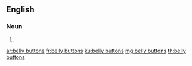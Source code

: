 ==English==

===Noun===
{{head|en|plural}}

# {{plural of|belly button|lang=en}}

[[ar:belly buttons]]
[[fr:belly buttons]]
[[ku:belly buttons]]
[[mg:belly buttons]]
[[th:belly buttons]]